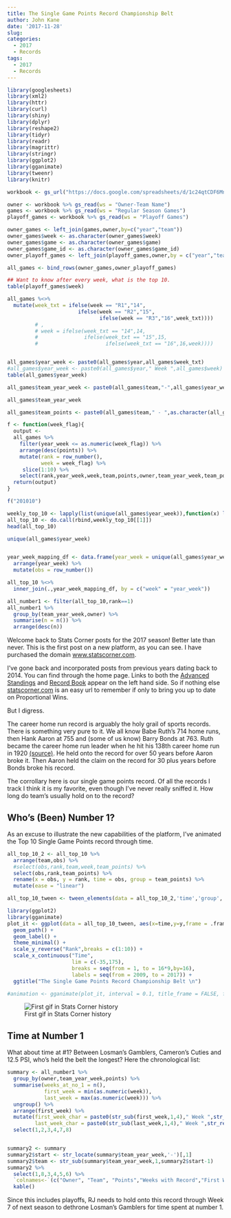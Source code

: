 ```yaml
---
title: The Single Game Points Record Championship Belt
author: John Kane
date: '2017-11-28'
slug: 
categories:
  - 2017
  - Records
tags: 
  - 2017
  - Records
---
```


```r
library(googlesheets)
library(xml2)
library(httr)
library(curl)
library(shiny)
library(dplyr)
library(reshape2)
library(tidyr)
library(readr)
library(magrittr)
library(stringr)
library(ggplot2)
library(gganimate)
library(tweenr)
library(knitr)

workbook <- gs_url("https://docs.google.com/spreadsheets/d/1c24qtCDF6MnL1I-nNG2ovymFB3fYj1NsWpLe3SGCbJs/pubhtml")

owner <- workbook %>% gs_read(ws = "Owner-Team Name")
games <- workbook %>% gs_read(ws = "Regular Season Games")
playoff_games <- workbook %>% gs_read(ws = "Playoff Games")

owner_games <- left_join(games,owner,by=c("year","team"))
owner_games$week <- as.character(owner_games$week)
owner_games$game <- as.character(owner_games$game)
owner_games$game_id <- as.character(owner_games$game_id)
owner_playoff_games <- left_join(playoff_games,owner,by = c("year","team"))

all_games <- bind_rows(owner_games,owner_playoff_games)

## Want to know after every week, what is the top 10.
table(playoff_games$week)

all_games %<>%
  mutate(week_txt = ifelse(week == "R1","14",
                       ifelse(week == "R2","15",
                              ifelse(week == "R3","16",week_txt))))
         # ,
         # week = ifelse(week_txt == "14",14,
         #               ifelse(week_txt == "15",15,
         #                      ifelse(week_txt == "16",16,week))))


all_games$year_week <- paste0(all_games$year,all_games$week_txt)
#all_games$year_week <- paste0(all_games$year," Week ",all_games$week)
table(all_games$year_week)

all_games$team_year_week <- paste0(all_games$team,"-",all_games$year_week)

all_games$team_year_week

all_games$team_points <- paste0(all_games$team," - ",as.character(all_games$points))

f <- function(week_flag){
  output <-
  all_games %>%
    filter(year_week <= as.numeric(week_flag)) %>%
    arrange(desc(points)) %>%
    mutate(rank = row_number(),
           week = week_flag) %>%
     slice(1:10) %>%
    select(rank,year_week,week,team,points,owner,team_year_week,team_points)
  return(output)
}

f("201010")

weekly_top_10 <- lapply(list(unique(all_games$year_week)),function(x) lapply(x,f))
all_top_10 <- do.call(rbind,weekly_top_10[[1]])
head(all_top_10)

unique(all_games$year_week) 


year_week_mapping_df <- data.frame(year_week = unique(all_games$year_week)) %>%
  arrange(year_week) %>%
  mutate(obs = row_number())

all_top_10 %<>%
  inner_join(.,year_week_mapping_df, by = c("week" = "year_week"))

all_number1 <- filter(all_top_10,rank==1)
all_number1 %>%
  group_by(team_year_week,owner) %>%
  summarise(n = n()) %>%
  arrange(desc(n))
```

Welcome back to Stats Corner posts for the 2017 season! Better late than never. This is the first post on a new platform, as you can see. I have purchased the domain [www.statscorner.com](www.statscorner.com). 

I've gone back and incorporated posts from previous years dating back to 2014. You can find through the home page. Links to both the [Advanced Standings](http://ec2-54-213-112-234.us-west-2.compute.amazonaws.com:3838/stats-corner/advanced-standings/) and [Record Book](http://ec2-54-213-112-234.us-west-2.compute.amazonaws.com:3838/stats-corner/record-book/) appear on the left hand side. So if nothing else [statscorner.com](www.statscorner.com) is an easy url to remember if only to bring you up to date on Proportional Wins. 

But I digress. 

The career home run record is arguably the holy grail of sports records. There is something very pure to it. We all know Babe Ruth's 714 home runs, then Hank Aaron at 755 and (some of us know) Barry Bonds at 763. Ruth became the career home run leader when he hit his 138th career home run in 1920 [(source)](https://en.wikipedia.org/wiki/List_of_Major_League_Baseball_progressive_career_home_runs_leaders). He held onto the record for over 50 years before Aaron broke it. Then Aaron held the claim on the record for 30 plus years before Bonds broke his record. 

The corrollary here is our single game points record. Of all the records I track I think it is my favorite, even though I've never really sniffed it. How long do team's usually hold on to the record?


## Who's (Been) Number 1?

As an excuse to illustrate the new capabilities of the platform, I've animated the Top 10 Single Game Points record through time. 

```r
all_top_10_2 <- all_top_10 %>%
  arrange(team,obs) %>%
  #select(obs,rank,team,week,team_points) %>%
  select(obs,rank,team_points) %>%
  rename(x = obs, y = rank, time = obs, group = team_points) %>%
  mutate(ease = "linear")

all_top_10_tween <- tween_elements(data = all_top_10_2,'time','group','ease',nframes = 414) #138*5

library(ggplot2)
library(gganimate)
plot_it <- ggplot(data = all_top_10_tween, aes(x=time,y=y,frame = .frame, group = .group, cumulative = F,label = .group)) +
  geom_path() +
  geom_label() +
  theme_minimal() +
  scale_y_reverse("Rank",breaks = c(1:10)) +
  scale_x_continuous("Time",
                     lim = c(-35,175),
                     breaks = seq(from = 1, to = 16*9,by=16),
                     labels = seq(from = 2009, to = 2017)) +
  ggtitle("The Single Game Points Record Championship Belt \n")

#animation <- gganimate(plot_it, interval = 0.1, title_frame = FALSE, filename = "/home/john/stats-corner/content/post/2017/belt.gif")

```

![First gif in Stats Corner history](/home/john/stats-corner/content/post/2017/belt.gif)


## Time at Number 1

What about time at #1? Between Losman's Gamblers, Cameron's Cuties and 12.5 PSI, who's held the belt the longest? Here the chronological list:

```r
summary <- all_number1 %>%
  group_by(owner,team_year_week,points) %>%
  summarise(weeks_at_no_1 = n(),
            first_week = min(as.numeric(week)),
            last_week = max(as.numeric(week))) %>%
  ungroup() %>%
  arrange(first_week) %>%
  mutate(first_week_char = paste0(str_sub(first_week,1,4)," Week ",str_replace(str_sub(first_week,5,6),'0','')),
         last_week_char = paste0(str_sub(last_week,1,4)," Week ",str_replace(str_sub(last_week,5,6),'0',''))) %>%
  select(1,2,3,4,7,8)


summary2 <- summary
summary2$start <- str_locate(summary$team_year_week,'-')[,1]
summary2$team <- str_sub(summary$team_year_week,1,summary2$start-1)
summary2 %>%
  select(1,8,3,4,5,6) %>%
  `colnames<-`(c("Owner", "Team", "Points","Weeks with Record","First Week","Last Week")) %>%
  kable()
```

Since this includes playoffs, RJ needs to hold onto this record through Week 7 of next season to dethrone Losman's Gamblers for time spent at
number 1.






